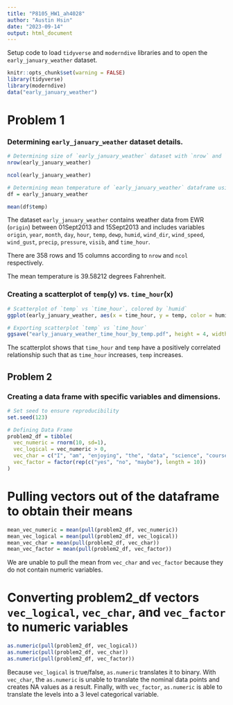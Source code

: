 ```yaml
---
title: "P8105_HW1_ah4028"
author: "Austin Hsin"
date: "2023-09-14"
output: html_document
---
```


Setup code to load `tidyverse` and `moderndive` libraries and to open the `early_january_weather` dataset.

```r
knitr::opts_chunk$set(warning = FALSE)
library(tidyverse)
library(moderndive)
data("early_january_weather") 
```

# Problem 1 

### Determining `early_january_weather` dataset details.

```r
# Determining size of `early_january_weather` dataset with `nrow` and `ncol`
nrow(early_january_weather)

ncol(early_january_weather)

# Determining mean temperature of `early_january_weather` dataframe using variable `temp`
df = early_january_weather

mean(df$temp)
```
The dataset `early_january_weather` contains weather data from EWR (`origin`) between 01Sept2013 and 15Sept2013 and includes variables `origin`, `year`, `month`, `day`, `hour`, `temp`, `dewp`, `humid`, `wind_dir`, `wind_speed`, `wind_gust`, `precip`, `pressure`, `visib`, and `time_hour`. 

There are 358 rows and 15 columns according to `nrow` and `ncol` respectively.

The mean temperature is 39.58212 degrees Fahrenheit.

### Creating a scatterplot of `temp`(y) vs. `time_hour`(x)

```r
# Scatterplot of `temp` vs `time_hour`, colored by `humid`
ggplot(early_january_weather, aes(x = time_hour, y = temp, color = humid)) + geom_point()

# Exporting scatterplot `temp` vs `time_hour` 
ggsave("early_january_weather_time_hour_by_temp.pdf", height = 4, width = 10)
```

The scatterplot shows that `time_hour` and `temp` have a positively correlated relationship such that as `time_hour` increases, `temp` increases.

## Problem 2

### Creating a data frame with specific variables and dimensions.

```r
# Set seed to ensure reproducibility
set.seed(123)

# Defining Data Frame
problem2_df = tibble(
  vec_numeric = rnorm(10, sd=1),
  vec_logical = vec_numeric > 0,
  vec_char = c("I", "am", "enjoying", "the", "data", "science", "course", "at", "Columbia", "immensely"),
  vec_factor = factor(rep(c("yes", "no", "maybe"), length = 10))
)
```

# Pulling vectors out of the dataframe to obtain their means

```r
mean_vec_numeric = mean(pull(problem2_df, vec_numeric))
mean_vec_logical = mean(pull(problem2_df, vec_logical))
mean_vec_char = mean(pull(problem2_df, vec_char))
mean_vec_factor = mean(pull(problem2_df, vec_factor))
```

We are unable to pull the mean from `vec_char` and `vec_factor` because they do not contain numeric variables.

# Converting problem2_df vectors `vec_logical`, `vec_char`, and `vec_factor` to numeric variables

```r
as.numeric(pull(problem2_df, vec_logical))
as.numeric(pull(problem2_df, vec_char))
as.numeric(pull(problem2_df, vec_factor))
```

Because `vec_logical` is true/false, `as.numeric` translates it to binary. With `vec_char`, the `as.numeric` is unable to translate the nominal data points and creates NA values as a result. Finally, with `vec_factor`, `as.numeric` is able to translate the levels into a 3 level categorical variable.